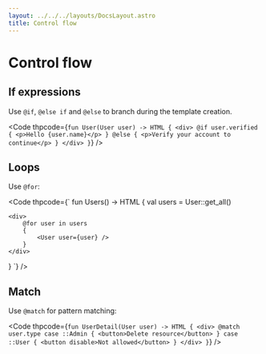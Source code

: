 ```yaml
---
layout: ../../../layouts/DocsLayout.astro
title: Control flow
---
```


# Control flow

## If expressions

Use `@if`, `@else if` and `@else` to branch during the template
creation.

<Code thpcode={`
fun User(User user) -> HTML
{
    <div>
        @if user.verified
        {
            <p>Hello {user.name}</p>
        }
        @else
        {
            <p>Verify your account to continue</p>
        }
    </div>
}
`} />


## Loops

Use `@for`:

<Code thpcode={`
fun Users() -> HTML
{
    val users = User::get_all()

    <div>
        @for user in users
        {
            <User user={user} />
        }
    </div>
}
`} />


## Match

Use `@match` for pattern matching:

<Code thpcode={`
fun UserDetail(User user) -> HTML
{
    <div>
        @match user.type
        case ::Admin
        {
            <button>Delete resource</button>
        }
        case ::User
        {
            <button disable>Not allowed</button>
        }
    </div>
}
`} />




